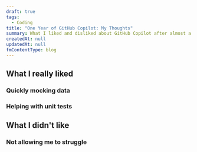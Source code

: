 ```yaml
---
draft: true
tags:
  - Coding
title: "One Year of GitHub Copilot: My Thoughts"
summary: What I liked and disliked about GitHub Copilot after almost a year of use.
createdAt: null
updatedAt: null
fmContentType: blog
---
```


## What I really liked

### Quickly mocking data

### Helping with unit tests

## What I didn't like

### Not allowing me to struggle
